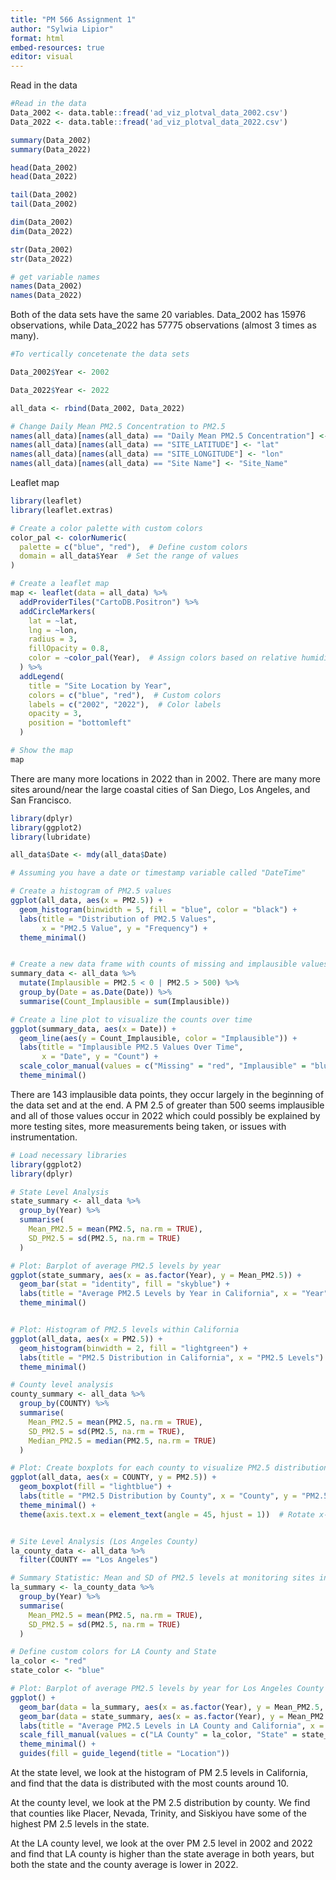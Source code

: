 ```yaml
---
title: "PM 566 Assignment 1"
author: "Sylwia Lipior"
format: html
embed-resources: true
editor: visual
---
```


Read in the data

```r
#Read in the data
Data_2002 <- data.table::fread('ad_viz_plotval_data_2002.csv')
Data_2022 <- data.table::fread('ad_viz_plotval_data_2022.csv')

summary(Data_2002)
summary(Data_2022)

head(Data_2002)
head(Data_2022)

tail(Data_2002)
tail(Data_2002)

dim(Data_2002)
dim(Data_2022)

str(Data_2002)
str(Data_2022)

# get variable names
names(Data_2002)
names(Data_2022)

```

Both of the data sets have the same 20 variables. Data_2002 has 15976 observations, while Data_2022 has 57775 observations (almost 3 times as many).

```r

#To vertically concetenate the data sets

Data_2002$Year <- 2002

Data_2022$Year <- 2022

all_data <- rbind(Data_2002, Data_2022)

# Change Daily Mean PM2.5 Concentration to PM2.5
names(all_data)[names(all_data) == "Daily Mean PM2.5 Concentration"] <- "PM2.5"
names(all_data)[names(all_data) == "SITE_LATITUDE"] <- "lat"
names(all_data)[names(all_data) == "SITE_LONGITUDE"] <- "lon"
names(all_data)[names(all_data) == "Site Name"] <- "Site_Name"

```

Leaflet map

```r

library(leaflet)
library(leaflet.extras)

# Create a color palette with custom colors
color_pal <- colorNumeric(
  palette = c("blue", "red"),  # Define custom colors
  domain = all_data$Year  # Set the range of values
)

# Create a leaflet map
map <- leaflet(data = all_data) %>%
  addProviderTiles("CartoDB.Positron") %>%  
  addCircleMarkers(
    lat = ~lat,
    lng = ~lon,
    radius = 3,
    fillOpacity = 0.8,
    color = ~color_pal(Year),  # Assign colors based on relative humidity values
  ) %>%
  addLegend(
    title = "Site Location by Year",
    colors = c("blue", "red"),  # Custom colors
    labels = c("2002", "2022"),  # Color labels
    opacity = 3,
    position = "bottomleft"
  )

# Show the map
map

```

There are many more locations in 2022 than in 2002. There are many more sites around/near the large coastal cities of San Diego, Los Angeles, and San Francisco.

```r
library(dplyr)
library(ggplot2)
library(lubridate)

all_data$Date <- mdy(all_data$Date)

# Assuming you have a date or timestamp variable called "DateTime"

# Create a histogram of PM2.5 values
ggplot(all_data, aes(x = PM2.5)) +
  geom_histogram(binwidth = 5, fill = "blue", color = "black") +
  labs(title = "Distribution of PM2.5 Values",
       x = "PM2.5 Value", y = "Frequency") +
  theme_minimal()


# Create a new data frame with counts of missing and implausible values by date
summary_data <- all_data %>%
  mutate(Implausible = PM2.5 < 0 | PM2.5 > 500) %>%
  group_by(Date = as.Date(Date)) %>%
  summarise(Count_Implausible = sum(Implausible))

# Create a line plot to visualize the counts over time
ggplot(summary_data, aes(x = Date)) +
  geom_line(aes(y = Count_Implausible, color = "Implausible")) +
  labs(title = "Implausible PM2.5 Values Over Time",
       x = "Date", y = "Count") +
  scale_color_manual(values = c("Missing" = "red", "Implausible" = "blue")) +
  theme_minimal()

```

There are 143 implausible data points, they occur largely in the beginning of the data set and at the end. A PM 2.5 of greater than 500 seems implausible and all of those values occur in 2022 which could possibly be explained by more testing sites, more measurements being taken, or issues with instrumentation.

```r
# Load necessary libraries
library(ggplot2)
library(dplyr)

# State Level Analysis
state_summary <- all_data %>%
  group_by(Year) %>%
  summarise(
    Mean_PM2.5 = mean(PM2.5, na.rm = TRUE),
    SD_PM2.5 = sd(PM2.5, na.rm = TRUE)
  )

# Plot: Barplot of average PM2.5 levels by year
ggplot(state_summary, aes(x = as.factor(Year), y = Mean_PM2.5)) +
  geom_bar(stat = "identity", fill = "skyblue") +
  labs(title = "Average PM2.5 Levels by Year in California", x = "Year", y = "Mean PM2.5") +
  theme_minimal()


# Plot: Histogram of PM2.5 levels within California
ggplot(all_data, aes(x = PM2.5)) +
  geom_histogram(binwidth = 2, fill = "lightgreen") +
  labs(title = "PM2.5 Distribution in California", x = "PM2.5 Levels") +
  theme_minimal()

# County level analysis
county_summary <- all_data %>%
  group_by(COUNTY) %>%
  summarise(
    Mean_PM2.5 = mean(PM2.5, na.rm = TRUE),
    SD_PM2.5 = sd(PM2.5, na.rm = TRUE),
    Median_PM2.5 = median(PM2.5, na.rm = TRUE)
  )

# Plot: Create boxplots for each county to visualize PM2.5 distribution
ggplot(all_data, aes(x = COUNTY, y = PM2.5)) +
  geom_boxplot(fill = "lightblue") +
  labs(title = "PM2.5 Distribution by County", x = "County", y = "PM2.5 Levels") +
  theme_minimal() +
  theme(axis.text.x = element_text(angle = 45, hjust = 1))  # Rotate x-axis labels for better readability


# Site Level Analysis (Los Angeles County)
la_county_data <- all_data %>%
  filter(COUNTY == "Los Angeles")

# Summary Statistic: Mean and SD of PM2.5 levels at monitoring sites in LA County
la_summary <- la_county_data %>%
  group_by(Year) %>%
  summarise(
    Mean_PM2.5 = mean(PM2.5, na.rm = TRUE),
    SD_PM2.5 = sd(PM2.5, na.rm = TRUE)
  )

# Define custom colors for LA County and State
la_color <- "red"
state_color <- "blue"

# Plot: Barplot of average PM2.5 levels by year for Los Angeles County and the entire state
ggplot() +
  geom_bar(data = la_summary, aes(x = as.factor(Year), y = Mean_PM2.5, fill = "LA County"), stat = "identity", position = "dodge") +
  geom_bar(data = state_summary, aes(x = as.factor(Year), y = Mean_PM2.5, fill = "State"), stat = "identity", position = "dodge") +
  labs(title = "Average PM2.5 Levels in LA County and California", x = "Year", y = "Mean PM2.5") +
  scale_fill_manual(values = c("LA County" = la_color, "State" = state_color)) +
  theme_minimal() +
  guides(fill = guide_legend(title = "Location"))


```

At the state level, we look at the histogram of PM 2.5 levels in California, and find that the data is distributed with the most counts around 10.

At the county level, we look at the PM 2.5 distribution by county. We find that counties like Placer, Nevada, Trinity, and Siskiyou have some of the highest PM 2.5 levels in the state.

At the LA county level, we look at the over PM 2.5 level in 2002 and 2022 and find that LA county is higher than the state average in both years, but both the state and the county average is lower in 2022.
